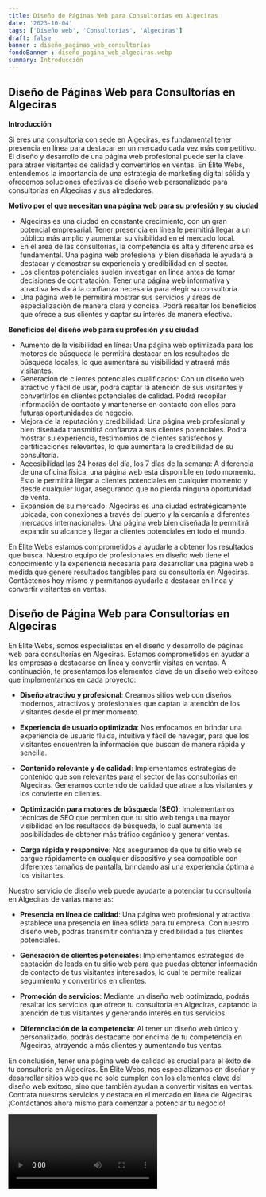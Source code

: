 ```yaml
---
title: Diseño de Páginas Web para Consultorías en Algeciras
date: '2023-10-04'
tags: ['Diseño web', 'Consultorías', 'Algeciras']
draft: false
banner : diseño_paginas_web_consultorías
fondoBanner : diseño_pagina_web_algeciras.webp
summary: Introducción
---
```


## Diseño de Páginas Web para Consultorías en Algeciras

**Introducción**

Si eres una consultoría con sede en Algeciras, es fundamental tener presencia en línea para destacar en un mercado cada vez más competitivo. El diseño y desarrollo de una página web profesional puede ser la clave para atraer visitantes de calidad y convertirlos en ventas. En Élite Webs, entendemos la importancia de una estrategia de marketing digital sólida y ofrecemos soluciones efectivas de diseño web personalizado para consultorías en Algeciras y sus alrededores.

**Motivo por el que necesitan una página web para su profesión y su ciudad**

- Algeciras es una ciudad en constante crecimiento, con un gran potencial empresarial. Tener presencia en línea le permitirá llegar a un público más amplio y aumentar su visibilidad en el mercado local.
- En el área de las consultorías, la competencia es alta y diferenciarse es fundamental. Una página web profesional y bien diseñada le ayudará a destacar y demostrar su experiencia y credibilidad en el sector.
- Los clientes potenciales suelen investigar en línea antes de tomar decisiones de contratación. Tener una página web informativa y atractiva les dará la confianza necesaria para elegir su consultoría.
- Una página web le permitirá mostrar sus servicios y áreas de especialización de manera clara y concisa. Podrá resaltar los beneficios que ofrece a sus clientes y captar su interés de manera efectiva.

**Beneficios del diseño web para su profesión y su ciudad**

- Aumento de la visibilidad en línea: Una página web optimizada para los motores de búsqueda le permitirá destacar en los resultados de búsqueda locales, lo que aumentará su visibilidad y atraerá más visitantes.
- Generación de clientes potenciales cualificados: Con un diseño web atractivo y fácil de usar, podrá captar la atención de sus visitantes y convertirlos en clientes potenciales de calidad. Podrá recopilar información de contacto y mantenerse en contacto con ellos para futuras oportunidades de negocio.
- Mejora de la reputación y credibilidad: Una página web profesional y bien diseñada transmitirá confianza a sus clientes potenciales. Podrá mostrar su experiencia, testimomios de clientes satisfechos y certificaciones relevantes, lo que aumentará la credibilidad de su consultoría.
- Accesibilidad las 24 horas del día, los 7 días de la semana: A diferencia de una oficina física, una página web está disponible en todo momento. Esto le permitirá llegar a clientes potenciales en cualquier momento y desde cualquier lugar, asegurando que no pierda ninguna oportunidad de venta.
- Expansión de su mercado: Algeciras es una ciudad estratégicamente ubicada, con conexiones a través del puerto y la cercanía a diferentes mercados internacionales. Una página web bien diseñada le permitirá expandir su alcance y llegar a clientes potenciales en todo el mundo.

En Élite Webs estamos comprometidos a ayudarle a obtener los resultados que busca. Nuestro equipo de profesionales en diseño web tiene el conocimiento y la experiencia necesaria para desarrollar una página web a medida que genere resultados tangibles para su consultoría en Algeciras. Contáctenos hoy mismo y permítanos ayudarle a destacar en línea y convertir visitantes en ventas.

<GifSeo />

<Cta />

## Diseño de Página Web para Consultorías en Algeciras

En Élite Webs, somos especialistas en el diseño y desarrollo de páginas web para consultorías en Algeciras. Estamos comprometidos en ayudar a las empresas a destacarse en línea y convertir visitas en ventas. A continuación, te presentamos los elementos clave de un diseño web exitoso que implementamos en cada proyecto:

- **Diseño atractivo y profesional**: Creamos sitios web con diseños modernos, atractivos y profesionales que captan la atención de los visitantes desde el primer momento.

- **Experiencia de usuario optimizada**: Nos enfocamos en brindar una experiencia de usuario fluida, intuitiva y fácil de navegar, para que los visitantes encuentren la información que buscan de manera rápida y sencilla.

- **Contenido relevante y de calidad**: Implementamos estrategias de contenido que son relevantes para el sector de las consultorías en Algeciras. Generamos contenido de calidad que atrae a los visitantes y los convierte en clientes.

- **Optimización para motores de búsqueda (SEO)**: Implementamos técnicas de SEO que permiten que tu sitio web tenga una mayor visibilidad en los resultados de búsqueda, lo cual aumenta las posibilidades de obtener más tráfico orgánico y generar ventas.

- **Carga rápida y responsive**: Nos aseguramos de que tu sitio web se cargue rápidamente en cualquier dispositivo y sea compatible con diferentes tamaños de pantalla, brindando así una experiencia óptima a los visitantes.

Nuestro servicio de diseño web puede ayudarte a potenciar tu consultoría en Algeciras de varias maneras:

- **Presencia en línea de calidad**: Una página web profesional y atractiva establece una presencia en línea sólida para tu empresa. Con nuestro diseño web, podrás transmitir confianza y credibilidad a tus clientes potenciales.

- **Generación de clientes potenciales**: Implementamos estrategias de captación de leads en tu sitio web para que puedas obtener información de contacto de tus visitantes interesados, lo cual te permite realizar seguimiento y convertirlos en clientes.

- **Promoción de servicios**: Mediante un diseño web optimizado, podrás resaltar los servicios que ofrece tu consultoría en Algeciras, captando la atención de tus visitantes y generando interés en tus servicios.

- **Diferenciación de la competencia**: Al tener un diseño web único y personalizado, podrás destacarte por encima de tu competencia en Algeciras, atrayendo a más clientes y aumentando tus ventas.

En conclusión, tener una página web de calidad es crucial para el éxito de tu consultoría en Algeciras. En Élite Webs, nos especializamos en diseñar y desarrollar sitios web que no solo cumplen con los elementos clave del diseño web exitoso, sino que también ayudan a convertir visitas en ventas. Contrata nuestros servicios y destaca en el mercado en línea de Algeciras. ¡Contáctanos ahora mismo para comenzar a potenciar tu negocio!

<Video />

<CtaBot job='Consultorías' city='Algeciras'/>

<Gmaps query='Algeciras+españa+maps' />